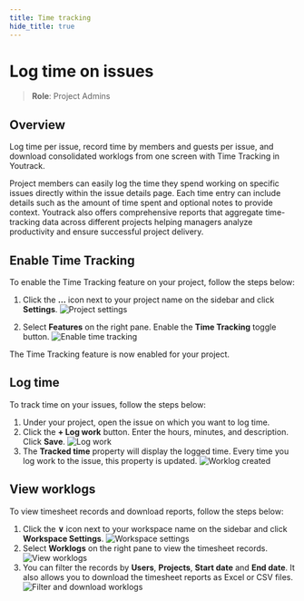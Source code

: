 ```yaml
---
title: Time tracking
hide_title: true
---
```



<div className="tag-wrapper">
 <h1>Log time on issues</h1>
<Tags 
  tags={[ 
    { name: "Pro", additionalClass: "pro" }
  ]} 
 />
</div>

> **Role**: Project Admins

## Overview

Log time per issue, record time by members and guests per issue, and download consolidated worklogs from one screen with Time Tracking in Youtrack.

Project members can easily log the time they spend working on specific issues directly within the issue details page. Each time entry can include details such as the amount of time spent and optional notes to provide context. Youtrack also offers comprehensive reports that aggregate time-tracking data across different projects helping managers analyze productivity and ensure successful project delivery.

## Enable Time Tracking
To enable the Time Tracking feature on your project, follow the steps below:

1. Click the **…** icon next to your project name on the sidebar and click **Settings**.
    ![Project settings](https://media.docs.getyoutrack.io/time-tracking/project-settings.webp#center)

2. Select **Features** on the right pane. Enable the **Time Tracking** toggle button. 
![Enable time tracking](https://media.docs.getyoutrack.io/time-tracking/enable-time-tracking.webp#center)

The Time Tracking feature is now enabled for your project. 

## Log time

To track time on your issues, follow the steps below:
1. Under your project, open the issue on which you want to log time. 
2. Click the **+ Log work** button. Enter the hours, minutes, and description. Click **Save**.
    ![Log work](https://media.docs.getyoutrack.io/time-tracking/log-work.webp#center)
3. The **Tracked time** property will display the logged time. Every time you log work to the issue, this property is updated.
    ![Worklog created](https://media.docs.getyoutrack.io/time-tracking/worklog-created.webp#center)

## View worklogs

To view timesheet records and download reports, follow the steps below:
1. Click the **&or;** icon next to your workspace name on the sidebar and click **Workspace Settings**.
    ![Workspace settings](https://media.docs.getyoutrack.io/workspaces/workspace-settings.webp#center)
2. Select **Worklogs** on the right pane to view the timesheet records. 
![View worklogs](https://media.docs.getyoutrack.io/time-tracking/view-worklogs.webp#center)
3. You can filter the records by **Users**, **Projects**, **Start date** and **End date**. It also allows you to download the timesheet reports as Excel or CSV files.
    ![Filter and download worklogs](https://media.docs.getyoutrack.io/time-tracking/filter-and-download-worklogs.webp#center)
